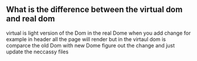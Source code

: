 ## What is the difference between the virtual dom and real dom 

virtual is light version of the Dom in the real Dome when you add change for example in header all the page will render but 
in the virtaul dom is comparce the old Dom with new Dome figure out the change and just update the neccassy files 


